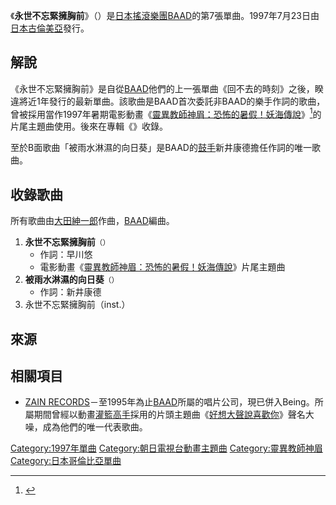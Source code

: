 {{noteTA
|T = zh-cn:永世不忘紧拥胸前; zh-hk:永世不忘緊擁胸前; zh-tw:永世不忘緊擁胸前;
|1 = zh-cn:永世不忘紧拥胸前; zh-hk:永世不忘緊擁胸前; zh-tw:永世不忘緊擁胸前;
}}
{{refimprove|time=2017-01-28T09:42:01+00:00}}
{{Infobox Single
| Name           = 永世不忘緊擁胸前<br /><small>（{{lang|ja|胸に抱いて忘れない}}）</small>
| Artist         = [[BAAD|BAAD]]
| Album          = {{link-ja|B-SOUL|B-SOUL}}
| A-side         = 
| B-side         = 被雨水淋濕的向日葵
| Released       = 1997年7月23日
| Format         = [[單曲|單曲]]
| Recorded       = 
| Genre          = [[日本流行音樂|J-POP]]
| Length         = 
| Label          = [[日本古倫美亞|日本古倫美亞]]
| Writer         = 早川悠（作詞#1）<br />[[大田紳一郎|大田紳一郎]]（作曲）<br />新井康德（作詞#2）
| Producer       = EXIM
| Certification  = 
| Chart position = 
| Last single    = 回不去的時刻<br />（1996年）
| This single    = '''永世不忘緊擁胸前'''<br />（1997年）
| Next single    = Kiss Me<br />（1998年）
| Misc           = 
}}
《'''永世不忘緊擁胸前'''》（{{lang-ja|胸に抱いて忘れない}}）是[[日本|日本]][[搖滾樂|搖滾]][[樂團|樂團]][[BAAD|BAAD]]的第7張單曲。1997年7月23日由[[日本古倫美亞|日本古倫美亞]]發行。

== 解說 ==
《永世不忘緊擁胸前》是自從[[BAAD|BAAD]]他們的上一張單曲《回不去的時刻》之後，睽違將近1年發行的最新單曲。該歌曲是BAAD首次委託非BAAD的樂手作詞的歌曲，曾被採用當作1997年暑期電影動畫《[[靈異教師神眉#劇場版|靈異教師神眉：恐怖的暑假！妖海傳說]]》<ref>{{cite web|url=http://eiga.com/movie/75280/|title=靈異教師神眉：恐怖的暑假！妖海傳說|publisher=映{{lang|ja|画}}.com|date=|accessdate=2017-01-28|language=ja|archive-date=2017-02-02|archive-url=https://web.archive.org/web/20170202041043/http://eiga.com/movie/75280/|dead-url=no}}</ref>的片尾主題曲使用。後來在專輯《{{link-ja|B-SOUL|B-SOUL}}》收錄。

至於B面歌曲「被雨水淋濕的向日葵」是BAAD的[[爵士鼓|鼓手]]新井康德擔任作詞的唯一歌曲。

== 收錄歌曲 ==
所有歌曲由[[大田紳一郎|大田紳一郎]]作曲，[[BAAD|BAAD]]編曲。
# '''永世不忘緊擁胸前'''<small>（{{lang|ja|胸に抱いて忘れない}}）</small>
#* 作詞：早川悠
#* 電影動畫《[[靈異教師神眉#劇場版|靈異教師神眉：恐怖的暑假！妖海傳說]]》片尾主題曲
# '''被雨水淋濕的向日葵'''<small>（{{lang|ja|雨に濡れたヒマワリ}}）</small>
#* 作詞：新井康德
# 永世不忘緊擁胸前（inst.）

== 來源 ==
{{reflist}}

== 相關項目 ==
* [[Being_(公司)|ZAIN RECORDS]]－至1995年為止[[BAAD|BAAD]]所屬的唱片公司，現已併入Being。所屬期間曾經以動畫[[灌籃高手|灌籃高手]]採用的片頭主題曲《[[好想大聲說喜歡你|好想大聲說喜歡你]]》聲名大噪，成為他們的唯一代表歌曲。

{{靈異教師神眉}}

{{DEFAULTSORT:Mune ni Daite Wasurenai}}
[[Category:1997年單曲|Category:1997年單曲]]
[[Category:朝日電視台動畫主題曲|Category:朝日電視台動畫主題曲]]
[[Category:靈異教師神眉|Category:靈異教師神眉]]
[[Category:日本哥倫比亞單曲|Category:日本哥倫比亞單曲]]